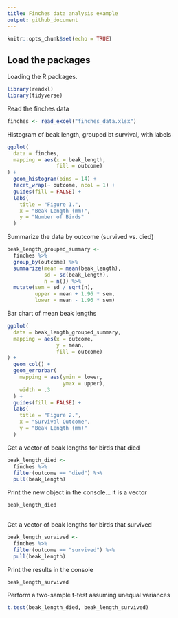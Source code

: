 ```yaml
---
title: Finches data analysis example
output: github_document
---
```


```r
knitr::opts_chunk$set(echo = TRUE)
```

## Load the packages

Loading the R packages.

```r

library(readxl)     
library(tidyverse) 
```

Read the finches data
```r
finches <- read_excel("finches_data.xlsx")

```

Histogram of beak length, grouped bt survival, with labels
```r
ggplot(
  data = finches,                    
  mapping = aes(x = beak_length,      
                fill = outcome)       
) +
  geom_histogram(bins = 14) +          
  facet_wrap(~ outcome, ncol = 1) +    
  guides(fill = FALSE) +               
  labs(
    title = "Figure 1.",              
    x = "Beak Length (mm)",           
    y = "Number of Birds"             
  )

```

Summarize the data by outcome (survived vs. died)
```r
beak_length_grouped_summary <- 
  finches %>% 
  group_by(outcome) %>% 
  summarize(mean = mean(beak_length),
            sd = sd(beak_length),
            n = n()) %>% 
  mutate(sem = sd / sqrt(n),
         upper = mean + 1.96 * sem,
         lower = mean - 1.96 * sem)

```

Bar chart of mean beak lengths
```r
ggplot(
  data = beak_length_grouped_summary,   
  mapping = aes(x = outcome,            
                y = mean,               
                fill = outcome)         
) +
  geom_col() +                          
  geom_errorbar(                      
    mapping = aes(ymin = lower,         
                  ymax = upper),        
    width = .3                          
  ) +
  guides(fill = FALSE) +                
  labs(
    title = "Figure 2.",                
    x = "Survival Outcome",             
    y = "Beak Length (mm)"              
  )
```

Get a vector of beak lengths for birds that died
```r
beak_length_died <-
  finches %>%                     
  filter(outcome == "died") %>%   
  pull(beak_length)               
```

Print the new object in the console... it is a vector
```r
beak_length_died
 
```

Get a vector of beak lengths for birds that survived
```r
beak_length_survived <-
  finches %>% 
  filter(outcome == "survived") %>% 
  pull(beak_length)
```

Print the results in the console 
```r
beak_length_survived

```

Perform a two-sample t-test assuming unequal variances
```r
t.test(beak_length_died, beak_length_survived)

```



